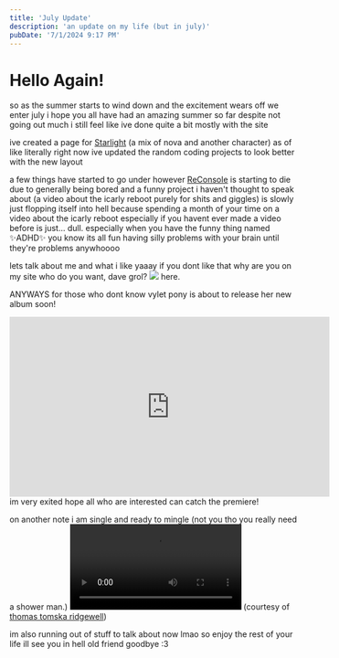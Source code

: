 ```yaml
---
title: 'July Update'
description: 'an update on my life (but in july)'
pubDate: '7/1/2024 9:17 PM'
---
```



# Hello Again!
so as the summer starts to wind down and the excitement wears off we enter july
i hope you all have had an amazing summer so far
despite not going out much i still feel like ive done quite a bit
mostly with the site

ive created a page for <a href="/sonas/people/My Sonas/Starlight/">Starlight</a> (a mix of nova and another character)
as of like
literally right now ive updated the random coding projects to look better with the new layout

a few things have started to go under however [ReConsole](https://l4j.novassite.net) is starting to die due to generally being bored
and a funny project i haven't thought to speak about (a video about the icarly reboot purely for shits and giggles) is slowly just
flopping itself into hell
because spending a month of your time on a video about the icarly reboot especially if you havent ever made a video before is just...
dull.
especially when you have the funny thing named ✨ADHD✨
you know its all fun having silly problems with your brain
until they're problems
anywhoooo

lets talk about me and what i like yaaay
if you dont like that
why are you on my site
who do you want, dave grol?
<img src={swagimage.src}></img>
here.

ANYWAYS
for those who dont know vylet pony is about to release her new album soon!
<iframe width="560" height="315" src="https://www.youtube.com/embed/ysK77V2_qW0?si=iibL3L2U0D-z3VQ4" title="YouTube video player" frameborder="0" allow="accelerometer; autoplay; clipboard-write; encrypted-media; gyroscope; picture-in-picture; web-share" referrerpolicy="strict-origin-when-cross-origin" allowfullscreen></iframe>
im very exited
hope all who are interested can catch the premiere!

on another note i am single and ready to mingle (not you tho you really need a shower man.)
<video controls src={areyougay}></video>
(courtesy of [thomas tomska ridgewell](https://youtu.be/bYoo4Cu0LEs?si=nfjGvVo_U1bXbEls))

im also running out of stuff to talk about now lmao
so
enjoy the rest of your life
ill see you in hell old friend
goodbye :3
